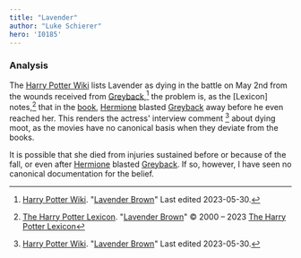 ```yaml
---
title: "Lavender"
author: "Luke Schierer"
hero: 'I0185'
---
```



### Analysis

The [Harry Potter Wiki] lists Lavender as dying in the battle on May 2nd
from the wounds received from [Greyback],[^230906-1] the problem is, as the
[Lexicon] notes,[^230906-2] that in the [book][dh], [Hermione] blasted
[Greyback]
away before he even reached her.  This renders the actress' interview comment
[^230906-3] about dying moot, as the movies have no canonical basis when they
deviate from the books.

It is possible that she died from injuries sustained before or because of
the fall, or even after [Hermione] blasted [Greyback].  If so, however, I
have seen no canonical documentation for the belief.

[^230906-1]: [Harry Potter Wiki]. "[Lavender Brown][HPWLB]"
    Last edited 2023-05-30.

[^230906-3]: [Harry Potter Wiki]. "[Lavender Brown][HPWLB]"
    Last edited 2023-05-30.

[^230906-2]: [The Harry Potter Lexicon]. "[Lavender Brown][HPLLB]"
    © 2000 – 2023 [The Harry Potter Lexicon]

[HPLLB]: https://www.hp-lexicon.org/character/lavender-brown/

[HPWLB]: https://harrypotter.fandom.com/wiki/Lavender_Brown

[Harry Potter Wiki]: https://harrypotter.fandom.com/wiki/

[The Harry Potter Lexicon]: https://www.hp-lexicon.org/

[Hermione]: <../../granger/hermione_jean/>

[Greyback]: <../../greyback/fenrir/>

[dh]: https://www.librarything.com/work/3577382
